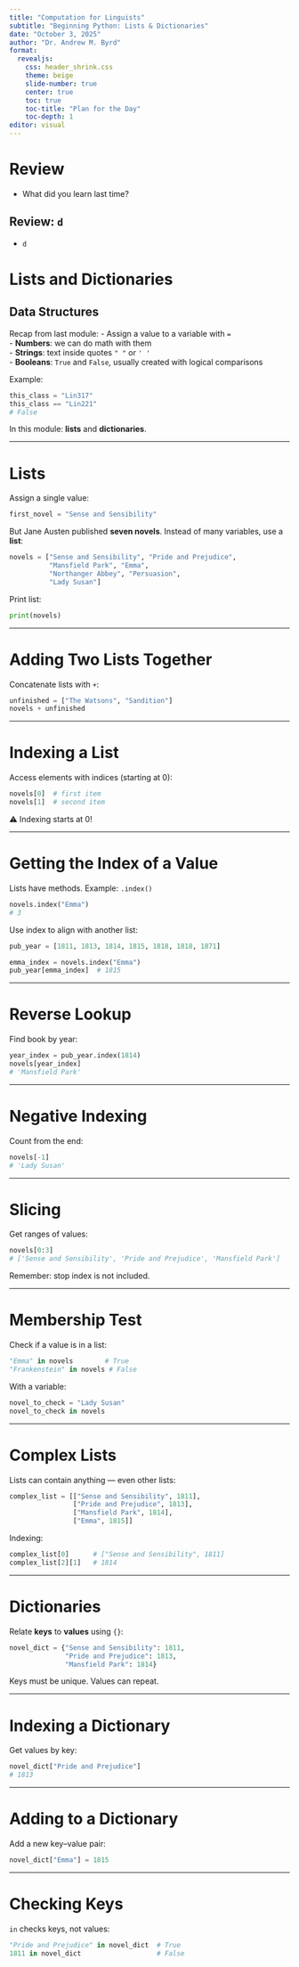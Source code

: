 ```yaml
---
title: "Computation for Linguists"
subtitle: "Beginning Python: Lists & Dictionaries"
date: "October 3, 2025"
author: "Dr. Andrew M. Byrd"
format:
  revealjs:
    css: header_shrink.css
    theme: beige
    slide-number: true
    center: true
    toc: true
    toc-title: "Plan for the Day"
    toc-depth: 1
editor: visual
---
```


# Review

-   What did you learn last time?

## Review: `d`

-   `d`

# Lists and Dictionaries

## Data Structures

Recap from last module: - Assign a value to a variable with `=`\
- **Numbers**: we can do math with them\
- **Strings**: text inside quotes `" "` or `' '`\
- **Booleans**: `True` and `False`, usually created with logical comparisons

Example:

``` python
this_class = "Lin317"
this_class == "Lin221"
# False
```

In this module: **lists** and **dictionaries**.

------------------------------------------------------------------------

# Lists

Assign a single value:

``` python
first_novel = "Sense and Sensibility"
```

But Jane Austen published **seven novels**. Instead of many variables, use a **list**:

``` python
novels = ["Sense and Sensibility", "Pride and Prejudice",
          "Mansfield Park", "Emma",
          "Northanger Abbey", "Persuasion",
          "Lady Susan"]
```

Print list:

``` python
print(novels)
```

------------------------------------------------------------------------

# Adding Two Lists Together

Concatenate lists with `+`:

``` python
unfinished = ["The Watsons", "Sandition"]
novels + unfinished
```

------------------------------------------------------------------------

# Indexing a List

Access elements with indices (starting at 0):

``` python
novels[0]  # first item
novels[1]  # second item
```

⚠️ Indexing starts at 0!

------------------------------------------------------------------------

# Getting the Index of a Value

Lists have methods. Example: `.index()`

``` python
novels.index("Emma")
# 3
```

Use index to align with another list:

``` python
pub_year = [1811, 1813, 1814, 1815, 1818, 1818, 1871]

emma_index = novels.index("Emma")
pub_year[emma_index]  # 1815
```

------------------------------------------------------------------------

# Reverse Lookup

Find book by year:

``` python
year_index = pub_year.index(1814)
novels[year_index]
# 'Mansfield Park'
```

------------------------------------------------------------------------

# Negative Indexing

Count from the end:

``` python
novels[-1]
# 'Lady Susan'
```

------------------------------------------------------------------------

# Slicing

Get ranges of values:

``` python
novels[0:3]
# ['Sense and Sensibility', 'Pride and Prejudice', 'Mansfield Park']
```

Remember: stop index is not included.

------------------------------------------------------------------------

# Membership Test

Check if a value is in a list:

``` python
"Emma" in novels        # True
"Frankenstein" in novels # False
```

With a variable:

``` python
novel_to_check = "Lady Susan"
novel_to_check in novels
```

------------------------------------------------------------------------

# Complex Lists

Lists can contain anything — even other lists:

``` python
complex_list = [["Sense and Sensibility", 1811],
                ["Pride and Prejudice", 1813],
                ["Mansfield Park", 1814],
                ["Emma", 1815]]
```

Indexing:

``` python
complex_list[0]      # ["Sense and Sensibility", 1811]
complex_list[2][1]   # 1814
```

------------------------------------------------------------------------

# Dictionaries

Relate **keys** to **values** using `{}`:

``` python
novel_dict = {"Sense and Sensibility": 1811,
              "Pride and Prejudice": 1813,
              "Mansfield Park": 1814}
```

Keys must be unique. Values can repeat.

------------------------------------------------------------------------

# Indexing a Dictionary

Get values by key:

``` python
novel_dict["Pride and Prejudice"]
# 1813
```

------------------------------------------------------------------------

# Adding to a Dictionary

Add a new key–value pair:

``` python
novel_dict["Emma"] = 1815
```

------------------------------------------------------------------------

# Checking Keys

`in` checks keys, not values:

``` python
"Pride and Prejudice" in novel_dict  # True
1811 in novel_dict                   # False
```
